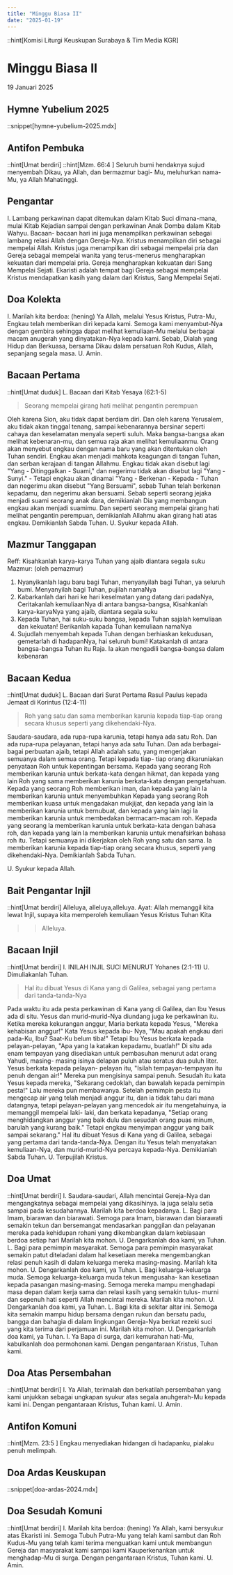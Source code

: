 ```yaml
---
title: "Minggu Biasa II"
date: "2025-01-19"
---
```

::hint[Komisi Liturgi Keuskupan Surabaya & Tim Media KGR]
# Minggu Biasa II
19 Januari 2025

## Hymne Yubelium 2025
::snippet[hymne-yubelium-2025.mdx]

## Antifon Pembuka
::hint[Umat berdiri]
::hint[Mzm. 66:4 ]
Seluruh bumi hendaknya sujud menyembah Dikau, ya Allah, dan bermazmur bagi- Mu, meluhurkan nama-Mu, ya Allah Mahatinggi. 


## Pengantar
I. Lambang perkawinan dapat ditemukan dalam Kitab Suci dimana-mana, mulai Kitab Kejadian sampai dengan perkawinan Anak Domba dalam Kitab Wahyu. Bacaan- bacaan hari ini juga menampilkan perkawinan sebagai lambang relasi Allah dengan Gereja-Nya. Kristus menampilkan diri sebagai mempelai Allah. Kristus juga menampilkan diri sebagai mempelai pria dan Gereja sebagai mempelai wanita yang terus-menerus mengharapkan kekuatan dari mempelai pria. Gereja mengharapkan kekuatan dari Sang Mempelai Sejati. Ekaristi adalah tempat bagi Gereja sebagai mempelai Kristus mendapatkan kasih yang dalam dari Kristus, Sang Mempelai Sejati. 

## Doa Kolekta
I. Marilah kita berdoa: (hening)
Ya Allah, melalui Yesus Kristus, Putra-Mu, Engkau telah memberikan diri kepada kami. Semoga kami menyambut-Nya dengan gembira sehingga dapat melihat kemuliaan-Mu melalui berbagai macam anugerah yang dinyatakan-Nya kepada kami. Sebab, Dialah yang Hidup dan Berkuasa, bersama Dikau dalam persatuan Roh Kudus, Allah, sepanjang segala masa. 
U. Amin.

## Bacaan Pertama
::hint[Umat duduk]
L. Bacaan dari Kitab Yesaya (62:1-5)
> Seorang mempelai girang hati melihat pengantin perempuan

Oleh karena Sion, aku tidak dapat berdiam diri. Dan oleh karena Yerusalem, aku tidak akan tinggal tenang, sampai kebenarannya bersinar seperti cahaya dan keselamatan menyala seperti suluh. Maka bangsa-bangsa akan melihat kebenaran-mu, dan semua raja akan melihat kemuliaanmu. Orang akan menyebut engkau dengan nama baru yang akan ditentukan oleh Tuhan sendiri. Engkau akan menjadi mahkota keagungan di tangan Tuhan, dan serban kerajaan di tangan Allahmu. Engkau tidak akan disebut lagi "Yang - Ditinggalkan - Suami," dan negerimu tidak akan disebut lagi "Yang - Sunyi." - Tetapi engkau akan dinamai "Yang - Berkenan - Kepada - Tuhan dan negerimu akan disebut "Yang Bersuami", sebab Tuhan telah berkenan kepadamu, dan negerimu akan bersuami. Sebab seperti seorang jejaka menjadi suami seorang anak dara, demikianlah Dia yang membangun engkau akan menjadi suamimu. Dan seperti seorang mempelai girang hati melihat pengantin perempuan, demikianlah Allahmu akan girang hati atas engkau. Demikianlah Sabda Tuhan. 
U. Syukur kepada Allah.

## Mazmur Tanggapan
Reff: Kisahkanlah karya-karya Tuhan yang ajaib diantara segala suku
Mazmur: (oleh pemazmur)
1. Nyanyikanlah lagu baru bagi Tuhan, menyanyilah bagi Tuhan, ya seluruh bumi. Menyanyilah bagi Tuhan, pujilah namaNya
2. Kabarkanlah dari hari ke hari keselmatan yang datang dari padaNya, Ceritakanlah kemuliaanNya di antara bangsa-bangsa, Kisahkanlah karya-karyaNya yang ajaib, diantara segala suku
3. Kepada Tuhan, hai suku-suku bangsa, kepada Tuhan sajalah kemuliaan dan kekuatan! Berikanlah kapada Tuhan kemuliaan namaNya
4. Sujudlah menyembah kepada Tuhan dengan berhiaskan kekudusan, gemetarlah di hadapanNya, hai seluruh bumi! Katakanlah di antara bangsa-bangsa Tuhan itu Raja. Ia akan mengadili bangsa-bangsa dalam kebenaran

## Bacaan Kedua
::hint[Umat duduk]
L. Bacaan dari Surat Pertama Rasul Paulus kepada Jemaat di Korintus   (12:4-11) 
> Roh yang satu dan sama memberikan karunia kepada tiap-tiap orang secara khusus seperti yang dikehendaki-Nya. 

Saudara-saudara, ada rupa-rupa karunia, tetapi hanya ada satu Roh. Dan ada rupa-rupa pelayanan, tetapi hanya ada satu Tuhan. Dan ada berbagai-bagai perbuatan ajaib, tetapi Allah adalah satu, yang mengerjakan semuanya dalam semua orang. Tetapi kepada tiap- tiap orang dikaruniakan penyataan Roh untuk kepentingan bersama. Kepada yang seorang Roh memberikan karunia untuk berkata-kata dengan hikmat, dan kepada yang lain Roh yang sama memberikan karunia berkata-kata dengan pengetahuan. Kepada yang seorang Roh memberikan iman, dan kepada yang lain la memberikan karunia untuk menyembuhkan Kepada yang seorang Roh memberikan kuasa untuk mengadakan mukjijat, dan kepada yang lain la memberikan karunia untuk bernubuat, dan kepada yang lain lagi la memberikan karunia untuk membedakan bermacam-macam roh. Kepada yang seorang la memberikan karunia untuk berkata-kata dengan bahasa roh, dan kepada yang lain la memberikan karunia untuk menafsirkan bahasa roh itu. Tetapi semuanya ini dikerjakan oleh Roh yang satu dan sama. Ia memberikan karunia kepada tiap-tiap orang secara khusus, seperti yang dikehendaki-Nya. Demikianlah Sabda Tuhan. 

U. Syukur kepada Allah.

## Bait Pengantar Injil
::hint[Umat berdiri]
Alleluya, alleluya,alleluya.
Ayat: Allah memanggil kita lewat Injil, supaya kita memperoleh kemuliaan Yesus Kristus Tuhan Kita
>> Alleluya.

## Bacaan Injil
::hint[Umat berdiri]
I. INILAH INJIL SUCI MENURUT Yohanes (2:1-11)
U. Dimuliakanlah Tuhan.
> Hal itu dibuat Yesus di Kana yang di Galilea, sebagai yang pertama dari tanda-tanda-Nya

Pada waktu itu ada pesta perkawinan di Kana yang di Galilea, dan Ibu Yesus ada di situ. Yesus dan murid-murid-Nya diundang juga ke perkawinan itu. Ketika mereka kekurangan anggur, Maria berkata kepada Yesus, "Mereka kehabisan anggur!" Kata Yesus kepada ibu- Nya, "Mau apakah engkau dari pada-Ku, Ibu? Saat-Ku belum tiba!" Tetapi Ibu Yesus berkata kepada pelayan-pelayan, "Apa yang la katakan kepadamu, buatlah!" Di situ ada enam tempayan yang disediakan untuk pembasuhan menurut adat orang Yahudi, masing- masing isinya delapan puluh atau seratus dua puluh liter. Yesus berkata kepada pelayan- pelayan itu, "Isilah tempayan-tempayan itu penuh dengan air!" Mereka pun mengisinya sampai penuh. Sesudah itu kata Yesus kepada mereka, "Sekarang cedoklah, dan bawalah kepada pemimpin pesta!" Lalu mereka pun membawanya. Setelah pemimpin pesta itu mengecap air yang telah menjadi anggur itu, dan ia tidak tahu dari mana datangnya, tetapi pelayan-pelayan yang mencedok air itu mengetahuinya, ia memanggil mempelai laki- laki, dan berkata kepadanya, "Setiap orang menghidangkan anggur yang baik dulu dan sesudah orang puas minum, barulah yang kurang baik." Tetapi engkau menyimpan anggur yang baik sampai sekarang." Hal itu dibuat Yesus di Kana yang di Galilea, sebagai yang pertama dari tanda-tanda-Nya. Dengan itu Yesus telah menyatakan kemuliaan-Nya, dan murid-murid-Nya percaya kepada-Nya. Demikianlah Sabda Tuhan. 
U. Terpujilah Kristus.

## Doa Umat
::hint[Umat berdiri]
I. Saudara-saudari, Allah mencintai Gereja-Nya dan mengangkatnya sebagai mempelai yang dikasihinya. Ia juga selalu setia sampai pada kesudahannya. Marilah kita berdoa kepadanya. 
L. Bagi para Imam, biarawan dan biarawati. Semoga para Imam, biarawan dan biarawati semakin tekun dan bersemangat mendasarkan panggilan dan pelayanan mereka pada kehidupan rohani yang dikembangkan dalam kebiasaan berdoa setiap hari Marilah kita mohon. 
U. Dengarkanlah doa kami, ya Tuhan. 
L. Bagi para pemimpin masyarakat. Semoga para pemimpin masyarakat semakin patut diteladani dalam hal kesetiaan mereka mengembangkan relasi penuh kasih di dalam keluarga mereka masing-masing. Marilah kita mohon. 
U. Dengarkanlah doa kami, ya Tuhan. 
L Bagi keluarga-keluarga muda. Semoga keluarga-keluarga muda tekun mengusaha- kan kesetiaan kepada pasangan masing-masing. Semoga mereka mampu menghadapi masa depan dalam kerja sama dan relasi kasih yang semakin tulus- murni dan sepenuh hati seperti Allah mencintai mereka. Marilah kita mohon. 
U. Dengarkanlah doa kami, ya Tuhan. 
L. Bagi kita di sekitar altar ini. Semoga kita semakin mampu hidup bersama dengan rukun dan bersatu padu, bangga dan bahagia di dalam lingkungan Gereja-Nya berkat rezeki suci yang kita terima dari perjamuan ini. Marilah kita mohon. 
U. Dengarkanlah doa kami, ya Tuhan. 
I. Ya Bapa di surga, dari kemurahan hati-Mu, kabulkanlah doa permohonan kami. Dengan pengantaraan Kristus, Tuhan kami. 

## Doa Atas Persembahan
::hint[Umat berdiri]
I. Ya Allah, terimalah dan berkatilah persembahan yang kami unjukkan sebagai ungkapan syukur atas segala anuhgerah-Mu kepada kami ini. Dengan pengantaraan Kristus, Tuhan kami. 
U. Amin.

## Antifon Komuni
::hint[Mzm. 23:5 ]
Engkau menyediakan hidangan di hadapanku, pialaku penuh melimpah. 


## Doa Ardas Keuskupan
::snippet[doa-ardas-2024.mdx]

## Doa Sesudah Komuni
::hint[Umat berdiri]
I. Marilah kita berdoa: (hening)
Ya Allah, kami bersyukur atas Ekaristi ini. Semoga Tubuh Putra-Mu yang telah kami sambut dan Roh Kudus-Mu yang telah kami terima menguatkan kami untuk membangun Gereja dan masyarakat kami sampai kami Kauperkenankan untuk menghadap-Mu di surga. Dengan pengantaraan Kristus, Tuhan kami. 
U. Amin.
